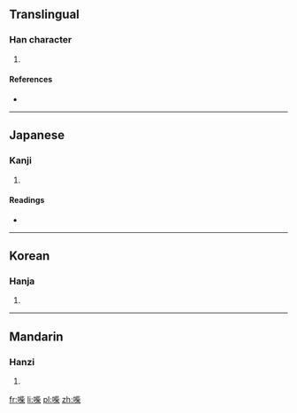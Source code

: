 ==Translingual==

===Han character===
{{Han char|rn=30|rad=口|as=10|sn=13|four=6109<sub>4</sub>|canj=口卜心木 (RYPD), X口卜心木 (XRYPD)}}

# {{defn|Han|sort=口10}}

====References====
* {{Han ref|kx=0198.040|dkj=03920|dj=0419.160|hdz=10667.020|uh=558D|ud=21901|bh=DCD7|bd=56535}}

----

==Japanese==

===Kanji===
{{ja-kanji|grade=|rs=口10}}

# {{defn|lang=ja|sort=口10}}

====Readings====
* {{ja-readings|on=[[さい]] (sai), [[ぜ]] (ze)|kun=}}

----

==Korean==

===Hanja===
{{ko-hanja|hangeul=재|rv=jae|mr=chae}}

# {{defn|lang=ko|sort=口10}}

----

==Mandarin==

===Hanzi===
{{cmn-hanzi|pin=[[chái]] ([[chai2]])|wg=ch'ai<sup>2</sup>}}

# {{defn|lang=cmn|sort=口10}}

[[fr:喍]]
[[li:喍]]
[[pl:喍]]
[[zh:喍]]